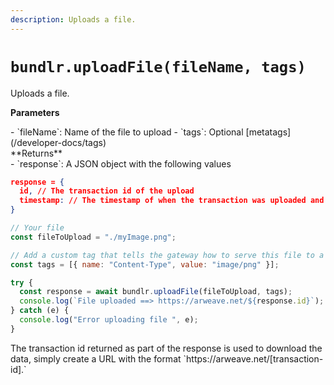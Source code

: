 ```yaml
---
description: Uploads a file.
---
```



# `bundlr.uploadFile(fileName, tags)`

Uploads a file.

**Parameters**

<div className="-mt-6" />- `fileName`: Name of the file to upload - `tags`:
Optional [metatags](/developer-docs/tags)
<div className="-mt-6" />
**Returns**

<div className="-mt-6" />- `response`: A JSON object with the following values

```json
response = {
  id, // The transaction id of the upload
  timestamp: // The timestamp of when the transaction was uploaded and verified
}
```

```js
// Your file
const fileToUpload = "./myImage.png";

// Add a custom tag that tells the gateway how to serve this file to a browser
const tags = [{ name: "Content-Type", value: "image/png" }];

try {
  const response = await bundlr.uploadFile(fileToUpload, tags);
  console.log(`File uploaded ==> https://arweave.net/${response.id}`);
} catch (e) {
  console.log("Error uploading file ", e);
}
```

<Callout type="info" emoji="ℹ️">
  The transaction id returned as part of the response is used to download the
  data, simply create a URL with the format
  `https://arweave.net/[transaction-id].`
</Callout>
